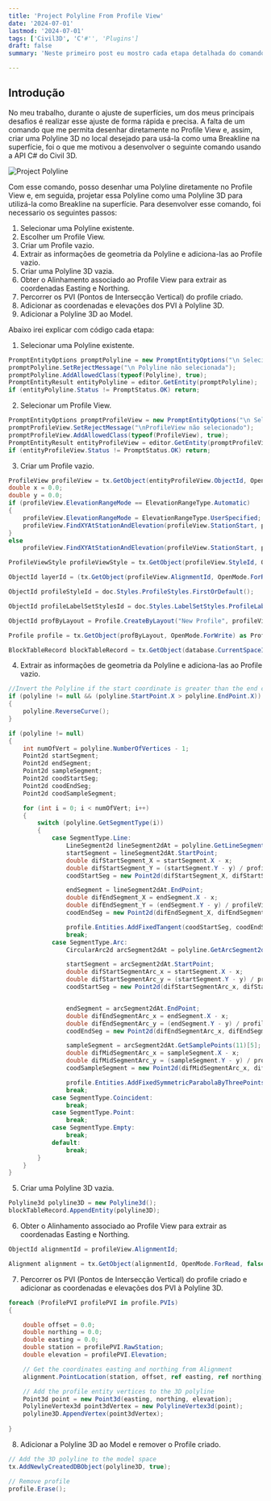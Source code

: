 ```yaml
---
title: 'Project Polyline From Profile View'
date: '2024-07-01'
lastmod: '2024-07-01'
tags: ['Civil3D', 'C'#'', 'Plugins']
draft: false
summary: 'Neste primeiro post eu mostro cada etapa detalhada do comando que eu criei utilizando a API C# do Civil3D'

---
```


## Introdução

No meu trabalho, durante o ajuste de superfícies, um dos meus principais desafios é realizar esse ajuste de forma rápida e precisa.
A falta de um comando que me permita desenhar diretamente no Profile View e, assim, criar uma Polyline 3D no local desejado 
para usá-la como uma Breakline na superfície, foi o que me motivou a desenvolver o seguinte comando usando a API C# do Civil 3D.

![Project Polyline](https://github.com/MatheusRamo/Project-Polyline/assets/54686264/bcb3a157-a9ce-4126-98ea-631e731ce1a6)

Com esse comando, posso desenhar uma Polyline diretamente no Profile View e,  em seguida, projetar essa Polyline como uma Polyline 3D 
para utilizá-la como Breakline na superfície. Para desenvolver esse comando, foi necessario os seguintes passos:

1. Selecionar uma Polyline existente.
2. Escolher um Profile View.
3. Criar um Profile vazio.
4. Extrair as informações de geometria da Polyline e adiciona-las ao Profile vazio.
5. Criar uma Polyline 3D vazia.
6. Obter o Alinhamento associado ao Profile View para extrair as coordenadas Easting e Northing.
7. Percorrer os PVI (Pontos de Intersecção Vertical) do profile criado.
8. Adicionar as coordenadas e elevações dos PVI à Polyline 3D.
9. Adicionar a Polyline 3D ao Model.

Abaixo irei explicar com código cada etapa:

1. Selecionar uma Polyline existente.

```csharp
PromptEntityOptions promptPolyline = new PromptEntityOptions("\n Selecione uma polyline : ");
promptPolyline.SetRejectMessage("\n Polyline não selecionada");
promptPolyline.AddAllowedClass(typeof(Polyline), true);
PromptEntityResult entityPolyline = editor.GetEntity(promptPolyline);
if (entityPolyline.Status != PromptStatus.OK) return;
```

2. Selecionar um Profile View.
```csharp
PromptEntityOptions promptProfileView = new PromptEntityOptions("\n Selecione um ProfileView: ");
promptProfileView.SetRejectMessage("\nProfileView não selecionado");
promptProfileView.AddAllowedClass(typeof(ProfileView), true);
PromptEntityResult entityProfileView = editor.GetEntity(promptProfileView);
if (entityProfileView.Status != PromptStatus.OK) return;
```

3. Criar um Profile vazio.
```csharp
ProfileView profileView = tx.GetObject(entityProfileView.ObjectId, OpenMode.ForWrite) as ProfileView;
double x = 0.0;
double y = 0.0;
if (profileView.ElevationRangeMode == ElevationRangeType.Automatic)
{
    profileView.ElevationRangeMode = ElevationRangeType.UserSpecified;
    profileView.FindXYAtStationAndElevation(profileView.StationStart, profileView.ElevationMin, ref x, ref y);
}
else
    profileView.FindXYAtStationAndElevation(profileView.StationStart, profileView.ElevationMin, ref x, ref y);

ProfileViewStyle profileViewStyle = tx.GetObject(profileView.StyleId, OpenMode.ForRead) as ProfileViewStyle;

ObjectId layerId = (tx.GetObject(profileView.AlignmentId, OpenMode.ForRead) as Alignment).LayerId;

ObjectId profileStyleId = doc.Styles.ProfileStyles.FirstOrDefault();

ObjectId profileLabelSetStylesId = doc.Styles.LabelSetStyles.ProfileLabelSetStyles.FirstOrDefault();

ObjectId profByLayout = Profile.CreateByLayout("New Profile", profileView.AlignmentId, layerId, profileStyleId, profileLabelSetStylesId);

Profile profile = tx.GetObject(profByLayout, OpenMode.ForWrite) as Profile;

BlockTableRecord blockTableRecord = tx.GetObject(database.CurrentSpaceId, OpenMode.ForWrite) as BlockTableRecord;
```
4. Extrair as informações de geometria da Polyline e adiciona-las ao Profile vazio.
```csharp
//Invert the Polyline if the start coordinate is greater than the end coordinate
if (polyline != null && (polyline.StartPoint.X > polyline.EndPoint.X))
{
    polyline.ReverseCurve();
}

if (polyline != null)
{
    int numOfVert = polyline.NumberOfVertices - 1;
    Point2d startSegment;
    Point2d endSegment;
    Point2d sampleSegment;
    Point2d coodStartSeg;
    Point2d coodEndSeg;
    Point2d coodSampleSegment;

    for (int i = 0; i < numOfVert; i++)
    {
        switch (polyline.GetSegmentType(i))
        {
            case SegmentType.Line:
                LineSegment2d lineSegment2dAt = polyline.GetLineSegment2dAt(i);
                startSegment = lineSegment2dAt.StartPoint;
                double difStartSegment_X = startSegment.X - x;
                double difStartSegment_Y = (startSegment.Y - y) / profileViewStyle.GraphStyle.VerticalExaggeration + profileView.ElevationMin;
                coodStartSeg = new Point2d(difStartSegment_X, difStartSegment_Y);

                endSegment = lineSegment2dAt.EndPoint;
                double difEndSegment_X = endSegment.X - x;
                double difEndSegment_Y = (endSegment.Y - y) / profileViewStyle.GraphStyle.VerticalExaggeration + profileView.ElevationMin;
                coodEndSeg = new Point2d(difEndSegment_X, difEndSegment_Y);

                profile.Entities.AddFixedTangent(coodStartSeg, coodEndSeg);
                break;
            case SegmentType.Arc:
                CircularArc2d arcSegment2dAt = polyline.GetArcSegment2dAt(i);

                startSegment = arcSegment2dAt.StartPoint;
                double difStartSegmentArc_x = startSegment.X - x;
                double difStartSegmentArc_y = (startSegment.Y - y) / profileViewStyle.GraphStyle.VerticalExaggeration + profileView.ElevationMin;
                coodStartSeg = new Point2d(difStartSegmentArc_x, difStartSegmentArc_y);


                endSegment = arcSegment2dAt.EndPoint;
                double difEndSegmentArc_x = endSegment.X - x;
                double difEndSegmentArc_y = (endSegment.Y - y) / profileViewStyle.GraphStyle.VerticalExaggeration + profileView.ElevationMin;
                coodEndSeg = new Point2d(difEndSegmentArc_x, difEndSegmentArc_x);

                sampleSegment = arcSegment2dAt.GetSamplePoints(11)[5];
                double difMidSegmentArc_x = sampleSegment.X - x;
                double difMidSegmentArc_y = (sampleSegment.Y - y) / profileViewStyle.GraphStyle.VerticalExaggeration + profileView.ElevationMin;
                coodSampleSegment = new Point2d(difMidSegmentArc_x, difMidSegmentArc_y);

                profile.Entities.AddFixedSymmetricParabolaByThreePoints(coodStartSeg, coodSampleSegment, coodEndSeg);
                break;
            case SegmentType.Coincident:
                break;
            case SegmentType.Point:
                break;
            case SegmentType.Empty:
                break;
            default:
                break;
        }
    }
}
```
5. Criar uma Polyline 3D vazia.
```csharp
Polyline3d polyline3D = new Polyline3d();
blockTableRecord.AppendEntity(polyline3D);
```

6. Obter o Alinhamento associado ao Profile View para extrair as coordenadas Easting e Northing.
```csharp
ObjectId alignmentId = profileView.AlignmentId;

Alignment alignment = tx.GetObject(alignmentId, OpenMode.ForRead, false) as Alignment;
```
7. Percorrer os PVI (Pontos de Intersecção Vertical) do profile criado e adicionar as coordenadas e elevações dos PVI à Polyline 3D.
```csharp
foreach (ProfilePVI profilePVI in profile.PVIs)
{

    double offset = 0.0;
    double northing = 0.0;
    double easting = 0.0;
    double station = profilePVI.RawStation;
    double elevation = profilePVI.Elevation;

    // Get the coordinates easting and northing from Alignment
    alignment.PointLocation(station, offset, ref easting, ref northing);

    // Add the profile entity vertices to the 3D polyline
    Point3d point = new Point3d(easting, northing, elevation);
    PolylineVertex3d point3dVertex = new PolylineVertex3d(point);
    polyline3D.AppendVertex(point3dVertex);
    
}
```
8. Adicionar a Polyline 3D ao Model e remover o Profile criado.
```csharp
// Add the 3D polyline to the model space
tx.AddNewlyCreatedDBObject(polyline3D, true);

// Remove profile
profile.Erase();
```